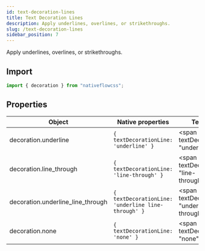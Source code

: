 ```yaml
---
id: text-decoration-lines
title: Text Decoration Lines
description: Apply underlines, overlines, or strikethroughs.
slug: /text-decoration-lines
sidebar_position: 7
---
```


Apply underlines, overlines, or strikethroughs.

## Import

```js title="src/screens/Component.js"
import { decoration } from "nativeflowcss";
```

## Properties

| Object                            | Native properties                                  | Text Lines |
| --------------------------------- | -------------------------------------------------- | ---------- |
| decoration.underline              | `{ textDecorationLine: 'underline' }`              | <span style={{ textDecorationLine: "underline" }}>Aa</span> |
| decoration.line_through           | `{ textDecorationLine: 'line-through' }`           | <span style={{ textDecorationLine: "line-through"}}>Aa</span> |
| decoration.underline_line_through | `{ textDecorationLine: 'underline line-through' }` | <span style={{ textDecorationLine: "underline line-through"}}>Aa</span> |
| decoration.none                   | `{ textDecorationLine: 'none' }`                   | <span style={{ textDecorationLine: "none"}}>Aa</span> |
